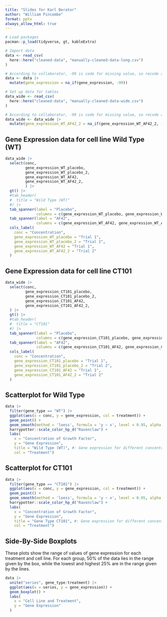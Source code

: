 ```yaml
---
title: "Slides for Karl Berator"
author: "William Pincombe"
format: pptx
always_allow_html: true
---
```


```r
# Load packages
pacman::p_load(tidyverse, gt, kableExtra)

# Import data
data <- read_csv(
  here::here("cleaned-data", "manually-cleaned-data-long.csv")
)

# According to collaborator, -99 is code for missing value, so recode as NaN
data <- data |>
  mutate(gene_expression = na_if(gene_expression, -99))

# Set up data for tables
data_wide <- read_csv(
  here::here("cleaned-data", "manually-cleaned-data-wide.csv")
)

# According to collaborator, -99 is code for missing value, so recode as NaN
data_wide <- data_wide |>
  mutate(gene_expression_WT_AF42_2 = na_if(gene_expression_WT_AF42_2, -99))
```


<!-- ## SLIDE TITLE -->

<!-- SIMPLE EXAMPLE TABLE -->

<!-- ```{r} -->
<!-- tab <- data.frame(x = c(0,1,2,3,4,5,6,7,8,9), y = c(1,2,3,4,5,6,7,8,9,10)) |> -->
<!--   gt() -->
<!-- tab -->
<!-- ``` -->

## Gene Expression data for cell line Wild Type (WT)

```r
data_wide |>
  select(conc,
         gene_expression_WT_placebo,
         gene_expression_WT_placebo_2,
         gene_expression_WT_AF42,
         gene_expression_WT_AF42_2,
         ) |>
  gt() |>
  #tab_header(
  #  title = "Wild Type (WT)"
  #) |>
  tab_spanner(label = "Placebo",
              columns = c(gene_expression_WT_placebo, gene_expression_WT_placebo_2)) |>
  tab_spanner(label = "AF42",
              columns = c(gene_expression_WT_AF42, gene_expression_WT_AF42_2)) |>
  cols_label(
    conc = "Concentration",
    gene_expression_WT_placebo = "Trial 1",
    gene_expression_WT_placebo_2 = "Trial 2",
    gene_expression_WT_AF42 = "Trial 1",
    gene_expression_WT_AF42_2 = "Trial 2"
  )
```

## Gene Expression data for cell line CT101

```r
data_wide |>
  select(conc,
         gene_expression_CT101_placebo,
         gene_expression_CT101_placebo_2,
         gene_expression_CT101_AF42,
         gene_expression_CT101_AF42_2,
  ) |>
  gt() |>
  #tab_header(
  #  title = "CT101"
  #) |>
  tab_spanner(label = "Placebo",
              columns = c(gene_expression_CT101_placebo, gene_expression_CT101_placebo_2)) |>
  tab_spanner(label = "AF42",
              columns = c(gene_expression_CT101_AF42, gene_expression_CT101_AF42_2)) |>
  cols_label(
    conc = "Concentration",
    gene_expression_CT101_placebo = "Trial 1",
    gene_expression_CT101_placebo_2 = "Trial 2",
    gene_expression_CT101_AF42 = "Trial 1",
    gene_expression_CT101_AF42_2 = "Trial 2"
  )
```






## Scatterplot for Wild Type

```r
data |> 
  filter(gene_type == "WT") |>
  ggplot(aes(x = conc, y = gene_expression, col = treatment)) + 
  geom_point() + 
  geom_smooth(method = 'loess', formula = 'y ~ x', level = 0.95, alpha = 0.3, size = 0.5) + 
  harrypotter::scale_color_hp_d("Ravenclaw") +
  labs(
    x = "Concentration of Growth Factor",
    y = "Gene Expression",
    title = "Wild Type (WT)", #: Gene expression for different concentrations of growth factor, for treatment and placebo",
    col = "Treatment")
```

## Scatterplot for CT101

```r
data |> 
  filter(gene_type == "CT101") |>
  ggplot(aes(x = conc, y = gene_expression, col = treatment)) + 
  geom_point() + 
  geom_smooth(method = 'loess', formula = 'y ~ x', level = 0.95, alpha = 0.3, size = 0.5) + 
  harrypotter::scale_color_hp_d("Ravenclaw") +
  labs(
    x = "Concentration of Growth Factor",
    y = "Gene Expression",
    title = "Gene Type CT101", #: Gene expression for different concentrations of growth factor, for treatment and placebo",
    col = "Treatment")
```


## Side-By-Side Boxplots

These plots show the range of values of gene expression for each treatment and cell line. For each group, 50% of the data lies in the range given by the box, while the lowest and highest 25% are in the range given by the lines.

```r
data |>
  unite("series", gene_type:treatment) |>
  ggplot(aes(x = series, y = gene_expression)) +
  geom_boxplot() + 
  labs(
    x = "Cell Line and Treatment",
    y = "Gene Expression"
  )
```

